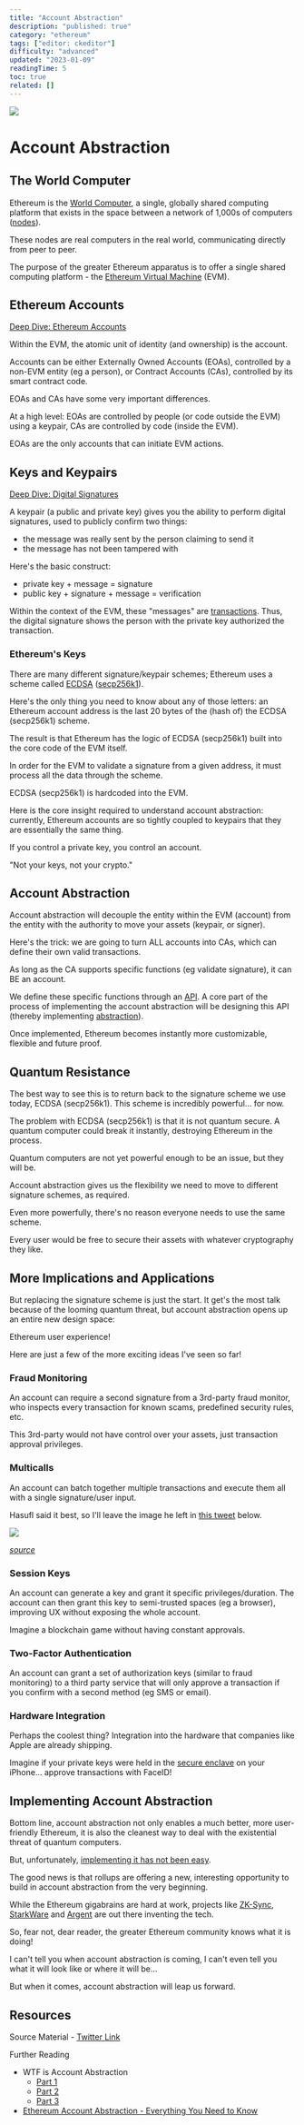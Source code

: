 ```yaml
---
title: "Account Abstraction"
description: "published: true"
category: "ethereum"
tags: ["editor: ckeditor"]
difficulty: "advanced"
updated: "2023-01-09"
readingTime: 5
toc: true
related: []
---
```


![](/images/account-abstraction-banner.png)

# Account Abstraction

## The World Computer

Ethereum is the [World Computer](https://inevitableeth.com/home/ethereum/world-computer), a single, globally shared computing platform that exists in the space between a network of 1,000s of computers ([nodes](https://inevitableeth.com/home/ethereum/network/node)).

These nodes are real computers in the real world, communicating directly from peer to peer.

The purpose of the greater Ethereum apparatus is to offer a single shared computing platform - the [Ethereum Virtual Machine](https://inevitableeth.com/home/ethereum/evm) (EVM).

## Ethereum Accounts

[Deep Dive: Ethereum Accounts](/ethereum/evm/account)

Within the EVM, the atomic unit of identity (and ownership) is the account.

Accounts can be either Externally Owned Accounts (EOAs), controlled by a non-EVM entity (eg a person), or Contract Accounts (CAs), controlled by its smart contract code.

EOAs and CAs have some very important differences.

At a high level: EOAs are controlled by people (or code outside the EVM) using a keypair, CAs are controlled by code (inside the EVM).

EOAs are the only accounts that can initiate EVM actions.

## Keys and Keypairs

[Deep Dive: Digital Signatures](/concepts/digital-signatures)

A keypair (a public and private key) gives you the ability to perform digital signatures, used to publicly confirm two things:

*   the message was really sent by the person claiming to send it
*   the message has not been tampered with

Here's the basic construct:

*   private key + message = signature
*   public key + signature + message = verification

Within the context of the EVM, these "messages" are [transactions](/ethereum/blockchain/transaction). Thus, the digital signature shows the person with the private key authorized the transaction.

### Ethereum's Keys

There are many different signature/keypair schemes; Ethereum uses a scheme called [ECDSA](https://en.wikipedia.org/wiki/Elliptic_Curve_Digital_Signature_Algorithm) ([secp256k1](https://en.bitcoin.it/wiki/Secp256k1)).

Here's the only thing you need to know about any of those letters: an Ethereum account address is the last 20 bytes of the (hash of) the ECDSA (secp256k1) scheme.

The result is that Ethereum has the logic of ECDSA (secp256k1) built into the core code of the EVM itself.

In order for the EVM to validate a signature from a given address, it must process all the data through the scheme.

ECDSA (secp256k1) is hardcoded into the EVM.

Here is the core insight required to understand account abstraction: currently, Ethereum accounts are so tightly coupled to keypairs that they are essentially the same thing.

If you control a private key, you control an account.

"Not your keys, not your crypto."

## Account Abstraction

Account abstraction will decouple the entity within the EVM (account) from the entity with the authority to move your assets (keypair, or signer).

Here's the trick: we are going to turn ALL accounts into CAs, which can define their own valid transactions.

As long as the CA supports specific functions (eg validate signature), it can BE an account.

We define these specific functions through an [API](/concepts/api). A core part of the process of implementing the account abstraction will be designing this API (thereby implementing [abstraction](/concepts/abstraction)).

Once implemented, Ethereum becomes instantly more customizable, flexible and future proof.

## Quantum Resistance 

The best way to see this is to return back to the signature scheme we use today, ECDSA (secp256k1). This scheme is incredibly powerful... for now.

The problem with ECDSA (secp256k1) is that it is not quantum secure. A quantum computer could break it instantly, destroying Ethereum in the process.

Quantum computers are not yet powerful enough to be an issue, but they will be.

Account abstraction gives us the flexibility we need to move to different signature schemes, as required.

Even more powerfully, there's no reason everyone needs to use the same scheme. 

Every user would be free to secure their assets with whatever cryptography they like.

## More Implications and Applications

But replacing the signature scheme is just the start. It get's the most talk because of the looming quantum threat, but account abstraction opens up an entire new design space:

Ethereum user experience!

Here are just a few of the more exciting ideas I've seen so far!

### Fraud Monitoring

An account can require a second signature from a 3rd-party fraud monitor, who inspects every transaction for known scams, predefined security rules, etc.

This 3rd-party would not have control over your assets, just transaction approval privileges.

### Multicalls

An account can batch together multiple transactions and execute them all with a single signature/user input.

Hasufl said it best, so I'll leave the image he left in [this tweet](https://twitter.com/hasufl/status/1538793436085637121) below.

![](/images/account-abstraction-1.jpeg)

[*source*](https://twitter.com/hasufl/status/1538793436085637121)

### Session Keys

An account can generate a key and grant it specific privileges/duration. The account can then grant this key to semi-trusted spaces (eg a browser), improving UX without exposing the whole account.

Imagine a blockchain game without having constant approvals.

### Two-Factor Authentication

An account can grant a set of authorization keys (similar to fraud monitoring) to a third party service that will only approve a transaction if you confirm with a second method (eg SMS or email).

### Hardware Integration

Perhaps the coolest thing? Integration into the hardware that companies like Apple are already shipping.

Imagine if your private keys were held in the [secure enclave](https://support.apple.com/guide/security/secure-enclave-sec59b0b31ff/web) on your iPhone... approve transactions with FaceID!

## Implementing Account Abstraction

Bottom line, account abstraction not only enables a much better, more user-friendly Ethereum, it is also the cleanest way to deal with the existential threat of quantum computers.

But, unfortunately, [implementing it has not been easy](https://www.argent.xyz/blog/part-2-wtf-is-account-abstraction/).

The good news is that rollups are offering a new, interesting opportunity to build in account abstraction from the very beginning.

While the Ethereum gigabrains are hard at work, projects like [ZK-Sync](https://zksync.io/), [StarkWare](https://starkware.co/) and [Argent](https://www.argent.xyz/) are out there inventing the tech.

So, fear not, dear reader, the greater Ethereum community knows what it is doing!

I can't tell you when account abstraction is coming, I can't even tell you what it will look like or where it will be...

But when it comes, account abstraction will leap us forward.

## Resources

Source Material - [Twitter Link](https://twitter.com/SalomonCrypto/status/1612587312638234626)

Further Reading

*   WTF is Account Abstraction
    *   [Part 1](https://www.argent.xyz/blog/wtf-is-account-abstraction/)
    *   [Part 2](https://www.argent.xyz/blog/part-2-wtf-is-account-abstraction/)
    *   [Part 3](https://www.argent.xyz/blog/part-3-wtf-is-account-abstraction/)
*   [Ethereum Account Abstraction - Everything You Need to Know](https://blog.pantherprotocol.io/ethereum-account-abstraction-everything-you-need-to-know/)
